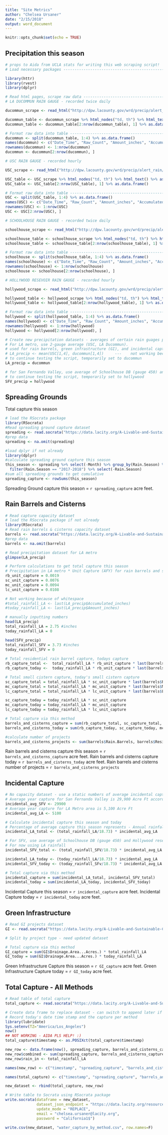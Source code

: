 ```yaml
---
title: "Site Metrics"
author: "Chelsea Ursaner"
date: "2/15/2018"
output: word_document
---
```


```r
knitr::opts_chunk$set(echo = TRUE)
```

## Precipitation this season

```r
# props to Aida from UCLA stats for writing this web scraping script!
# Load necessary packages -------------------------------------------------

library(httr)
library(rvest)
library(dplyr)

# Read html pages, scrape raw data -----------------------------------------
# LA DUCOMMUN RAIN GAUGE - recorded twice daily

ducommun_scrape <- read_html("http://dpw.lacounty.gov/wrd/precip/alert_rain/season_raindata.cfm?id=377")

ducommun_table <- ducommun_scrape %>% html_nodes("td, th") %>% html_text() %>% as.data.frame()
ducommun_table <- ducommun_table[2:nrow(ducommun_table), 1] %>% as.data.frame()

# Format raw data into table ----------------------------------------------
ducommun <- split(ducommun_table, 1:4) %>% as.data.frame()
names(ducommun) <- c("Date_Time", "Raw_Count", "Amount_inches", "Accumulated_inches")
rownames(ducommun) <- 1:nrow(ducommun)
ducommun <- ducommun[2:nrow(ducommun), ]

# USC RAIN GAUGE - recorded hourly

USC_scrape <- read_html("http://dpw.lacounty.gov/wrd/precip/alert_rain/season_raindata.cfm?id=375")

USC_table <- USC_scrape %>% html_nodes("td, th") %>% html_text() %>% as.data.frame()
USC_table <- USC_table[2:nrow(USC_table), 1] %>% as.data.frame()

# Format raw data into table ----------------------------------------------
USC <- split(USC_table, 1:4) %>% as.data.frame()
names(USC) <- c("Date_Time", "Raw_Count", "Amount_inches", "Accumulated_inches")
rownames(USC) <- 1:nrow(USC)
USC <- USC[2:nrow(USC), ]

# SCHOOLHOUSE RAIN GAUGE - recorded twice daily

schoolhouse_scrape <- read_html("http://dpw.lacounty.gov/wrd/precip/alert_rain/season_raindata.cfm?id=450")

schoolhouse_table <- schoolhouse_scrape %>% html_nodes("td, th") %>% html_text() %>% as.data.frame()
schoolhouse_table <- schoolhouse_table[2:nrow(schoolhouse_table), 1] %>% as.data.frame()

# Format raw data into table ----------------------------------------------
schoolhouse <- split(schoolhouse_table, 1:4) %>% as.data.frame()
names(schoolhouse) <- c("Date_Time", "Raw_Count", "Amount_inches", "Accumulated_inches")
rownames(schoolhouse) <- 1:nrow(schoolhouse)
schoolhouse <- schoolhouse[2:nrow(schoolhouse), ]

# HOLLYWOOD RESEVOIR RAIN GAUGE - recorded hourly

hollywood_scrape <- read_html("http://dpw.lacounty.gov/wrd/precip/alert_rain/season_raindata.cfm?id=312")

hollywood_table <- hollywood_scrape %>% html_nodes("td, th") %>% html_text() %>% as.data.frame()
hollywood_table <- hollywood_table[2:nrow(hollywood_table), 1] %>% as.data.frame()

# Format raw data into table ----------------------------------------------
hollywood <- split(hollywood_table, 1:4) %>% as.data.frame()
names(hollywood) <- c("Date_Time", "Raw_Count", "Amount_inches", "Accumulated_inches")
rownames(hollywood) <- 1:nrow(hollywood)
hollywood <- hollywood[2:nrow(hollywood), ]

# Create new precipitation datasets - averages of certain rain guages per region to be more accurate
# For LA metro, use 2-gauge average (USC, LA Ducommun).
# used for rain barrels, green infrastructure (GI), and incidental capture
# LA_precip <- mean(USC[1,4], ducommun[1,4])     ---    not working because of whitespace in the dataset 
# to continue testing the script, temporarily set to ducommun
LA_precip = ducommun 

# for San Fernando Valley, use average of Schoolhouse DB (gauge 450) and Hollywood resevoir (gauge 312)
# to continue testing the script, temporarily set to hollywood
SFV_precip = hollywood 
```

## Spreading Grounds

Total capture this season

```r
# load the RSocrata package
library(RSocrata)
#Read spreading ground capture dataset
spreading <- read.socrata("https://data.lacity.org/A-Livable-and-Sustainable-City/Spreading-Grounds-Centralized-Monthly-Capture/cy8h-q3bu")
#prep data
spreading <- na.omit(spreading)

#load dplyr if not already
library(dplyr)
#calculate spreading ground capture this season
this_season <- spreading %>% select(-Month) %>% group_by(Rain.Season) %>% summarize_all(sum) %>%
  filter(Rain.Season == "2017-2018") %>% select(-Rain.Season)
#sum all spreading grounds to get cumulative 
spreading_capture <- rowSums(this_season)
```

Spreading Ground capture this season = `r spreading_capture` acre feet.

## Rain Barrels and Cisterns

```r
# Read capture capacity dataset
# load the RSocrata package if not already
library(RSocrata)
# Read rain barrels & cisterns capacity dataset
barrels <- read.socrata("https://data.lacity.org/A-Livable-and-Sustainable-City/Rain-Barrels-And-Cisterns-Issued-Through-LAWDP-Reb/a5vt-xsyi")
#prep data
barrels <- na.omit(barrels)

# Read precipitation dataset for LA metro
glimpse(LA_precip)

# Perform calculations to get total capture this season
# Precipitation in LA metro * Unit Capture (AFY) for rain barrels and small, medium, large cisterns 
rb_unit_capture = 0.0019
sc_unit_capture = 0.0076
mc_unit_capture = 0.0094
lc_unit_capture = 0.0108

# Not working because of whitespace
#total_rainfall_LA <- last(LA_precip$Accumulated_inches)
#today_rainfall_LA <- last(LA_precip$Amount_inches)

# manually inputting numbers
head(LA_precip)
total_rainfall_LA = 2.75 #inches
today_rainfall_LA = 0 

head(SFV_precip)
total_rainfall_SFV = 3.73 #inches
today_rainfall_SFV = 0 
                         
# Total residential rain barrel capture, todays capture
rb_capture_total <-  total_rainfall_LA * rb_unit_capture * last(barrels$Rain.Barrels)
rb_capture_today <-  today_rainfall_LA * rb_unit_capture * last(barrels$Rain.Barrels)

# Total small cistern capture, today's small cistern capture
sc_capture_total = total_rainfall_LA * sc_unit_capture * last(barrels$Residential..Small..Cisterns)
mc_capture_total = total_rainfall_LA * mc_unit_capture * last(barrels$Medium.Cisterns)
lc_capture_total = total_rainfall_LA * lc_unit_capture * last(barrels$Large.Cisterns )

sc_capture_today = today_rainfall_LA * sc_unit_capture
mc_capture_today = today_rainfall_LA * mc_unit_capture
lc_capture_today = today_rainfall_LA * lc_unit_capture

# Total capture via this method
barrels_and_cisterns_capture = sum(rb_capture_total, sc_capture_total, mc_capture_total, lc_capture_total)
barrels_and_cisterns_today = sum(rb_capture_today, sc_capture_today, mc_capture_today, lc_capture_today)

#calculate number of projects
barrels_and_cisterns_projects <- sum(barrels$Rain.Barrels, barrels$Residential..Small..Cisterns, barrels$Medium.Cisterns, barrels$Large.Cisterns)
```

Rain barrels and cisterns capture this season = `r barrels_and_cisterns_capture` acre feet.
Rain barrels and cisterns capture today = `r barrels_and_cisterns_today` acre feet.
Rain barrels and cisterns number of projects = `r barrels_and_cisterns_projects`

## Incidental Capture

```r
# No capacity dataset - use a static numbers of average incidental capture per season
# Average year capture for San Fernando Valley is 29,900 Acre Ft according to the Stormwater Capture Master Plan
incidental_avg_SFV <- 29900
# Average year capture for LA Metro area is 5,100 Acre Ft 
incidental_avg_LA <- 5100

# Calculate incidental capture this season and today
# Percentage of average capture this season represents - Annual rainfall per season assume 18.73 inches 
incidental_LA_total <- (total_rainfall_LA/18.73) * incidental_avg_LA

# For SFV, use average of Schoolhouse DB (gauge 450) and Hollywood resevoir (gauge 312)
# For now using LA rainfall
incidental_SFV_total <- (total_rainfall_SFV/18.73) * incidental_avg_LA

incidental_LA_today <- (today_rainfall_LA/18.73) * incidental_avg_LA
incidental_SFV_today <- (today_rainfall_SFv/18.73) * incidental_avg_LA

# Total capture via this method
incidental_capture = sum(incidental_LA_total, incidental_SFV_total)
incidental_today = sum(incidental_LA_today, incidental_SFV_today)
```

Incidental Capture this season = `r incidental_capture` acre feet.
Incidental Capture today = `r incidental_today` acre feet.

## Green Infrastructure

```r
# Read GI projects dataset
GI <- read.socrata("https://data.lacity.org/A-Livable-and-Sustainable-City/Green-Infrastructure-Water-Capture-Capacity/pdbw-x3k8")

# Split by project type - need updated dataset

# Total capture via this method
GI_capture = sum(GI$Drainage.Area...Acres.) * total_rainfall_LA
GI_today = sum(GI$Drainage.Area...Acres.) * today_rainfall_LA
```

Green Infrastructure Capture this season = `r GI_capture` acre feet.
Green Infrastructure Capture today = `r GI_today` acre feet.

## Total Capture - All Methods
```r
# Read table of total capture 
total_capture <- read.socrata("https://data.lacity.org/A-Livable-and-Sustainable-City/Water-Capture-by-Method/xe35-4wsy")

# Create data frame to replace dataset - can switch to append later if we want
# Record today's date time stamp and the capture per method
library(lubridate)
Sys.setenv(TZ="America/Los_Angeles")
now()
## NOT WORKING - AIDA PLS HELP! :)
total_capture$timestamp <- as.POSIXct(total_capture$timestamp)

new_row <- data.frame(now(), spreading_capture, barrels_and_cisterns_capture, incidental_capture,	GI_capture)
new_row$combined <- sum(spreading_capture, barrels_and_cisterns_capture, incidental_capture, GI_capture)
new_row$rain_in <- total_rainfall_LA

names(new_row) <- c("timestamp", "spreading_capture", "barrels_and_cisterns_capture", "incidental_capture",	"gi_capture", "total_capture", "rain_in")

names(total_capture) <- c("timestamp", "spreading_capture", "barrels_and_cisterns_capture", "incidental_capture",	"gi_capture", "total_capture", "rain_in")

new_dataset <- rbind(total_capture, new_row)

# Write table to Socrata using RSocrata package
write.socrata(dataframe = new_dataset,
              dataset_json_endpoint = "https://data.lacity.org/resource/bnhe-q7a5.json",
              update_mode = "REPLACE",
              email = "chelsea.ursaner@lacity.org",
              password = "California1$")

write.csv(new_dataset, "water_capture_by_method.csv", row.names=F)
```


